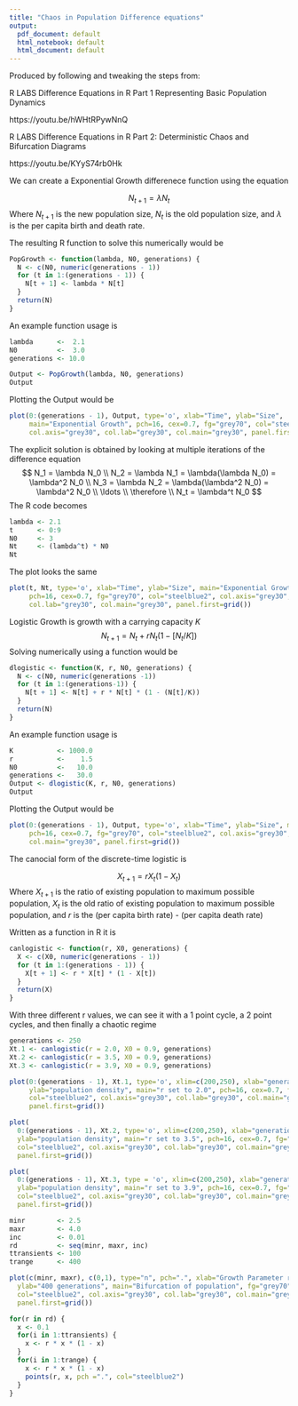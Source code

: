 ```yaml
---
title: "Chaos in Population Difference equations"
output:
  pdf_document: default
  html_notebook: default
  html_document: default
---
```


Produced by following and tweaking the steps from:

R LABS Difference Equations in R Part 1 Representing Basic Population Dynamics

https://youtu.be/hWHtRPywNnQ

R LABS Difference Equations in R Part 2: Deterministic Chaos and Bifurcation Diagrams

https://youtu.be/KYyS74rb0Hk

We can create a Exponential Growth differenece function using the equation

$$
N_{t+1} = \lambda N_t
$$
Where $N_{t+1}$ is the new population size, $N_t$ is the old population size, and $\lambda$ is the per capita birth and death rate.

The resulting R function to solve this numerically would be
```r
PopGrowth <- function(lambda, N0, generations) {
  N <- c(N0, numeric(generations - 1))
  for (t in 1:(generations - 1)) {
    N[t + 1] <- lambda * N[t]
  }
  return(N)
}
```

An example function usage is
```r
lambda      <-  2.1
N0          <-  3.0
generations <- 10.0

Output <- PopGrowth(lambda, N0, generations)
Output
```
\pagebreak

Plotting the Output would be
```r
plot(0:(generations - 1), Output, type='o', xlab="Time", ylab="Size",
     main="Exponential Growth", pch=16, cex=0.7, fg="grey70", col="steelblue2",
     col.axis="grey30", col.lab="grey30", col.main="grey30", panel.first=grid())
```

The explicit solution is obtained by looking at multiple iterations of the difference equation
$$
N_1 = \lambda N_0 \\
N_2 = \lambda N_1 = \lambda(\lambda N_0) = \lambda^2 N_0 \\
N_3 = \lambda N_2 = \lambda(\lambda^2 N_0) = \lambda^2 N_0 \\
\ldots \\
\therefore \\
N_t = \lambda^t N_0
$$
The R code becomes
```r
lambda <- 2.1
t      <- 0:9
N0     <- 3
Nt     <- (lambda^t) * N0
Nt
```
\pagebreak

The plot looks the same
```r
plot(t, Nt, type='o', xlab="Time", ylab="Size", main="Exponential Growth",
     pch=16, cex=0.7, fg="grey70", col="steelblue2", col.axis="grey30",
     col.lab="grey30", col.main="grey30", panel.first=grid())
```
Logistic Growth is growth with a carrying capacity $K$
$$
N_{t+1} = N_t + rN_t(1-[N_t/K])
$$
Solving numerically using a function would be
```r
dlogistic <- function(K, r, N0, generations) {
  N <- c(N0, numeric(generations -1))
  for (t in 1:(generations-1)) {
    N[t + 1] <- N[t] + r * N[t] * (1 - (N[t]/K))
  }
  return(N)
}
```

An example function usage is
```r
K           <- 1000.0
r           <-    1.5
N0          <-   10.0
generations <-   30.0
Output <- dlogistic(K, r, N0, generations)
Output
```

Plotting the Output would be
```r
plot(0:(generations - 1), Output, type='o', xlab="Time", ylab="Size", main="Logistic Growth",
     pch=16, cex=0.7, fg="grey70", col="steelblue2", col.axis="grey30", col.lab="grey30",
     col.main="grey30", panel.first=grid())
```
The canocial form of the discrete-time logistic is

$$
X_{t+1} = rX_t(1-X_t)
$$
Where $X_{t+1}$ is the ratio of existing population to maximum possible population, $X_t$
is the old ratio of existing population to maximum possible population, and $r$ is the 
(per capita birth rate) - (per capita death rate)

Written as a function in R it is
```r
canlogistic <- function(r, X0, generations) {
  X <- c(X0, numeric(generations - 1))
  for (t in 1:(generations - 1)) {
    X[t + 1] <- r * X[t] * (1 - X[t])
  }
  return(X)
}
```

With three different r values, we can see it with a 1 point cycle, a 2 point cycles, and then 
finally a chaotic regime
```r
generations <- 250
Xt.1 <- canlogistic(r = 2.0, X0 = 0.9, generations)
Xt.2 <- canlogistic(r = 3.5, X0 = 0.9, generations)
Xt.3 <- canlogistic(r = 3.9, X0 = 0.9, generations)
```

```r
plot(0:(generations - 1), Xt.1, type='o', xlim=c(200,250), xlab="generations",
     ylab="population density", main="r set to 2.0", pch=16, cex=0.7, fg="grey70",
     col="steelblue2", col.axis="grey30", col.lab="grey30", col.main="grey30",
     panel.first=grid())
```

```r
plot(
  0:(generations - 1), Xt.2, type='o', xlim=c(200,250), xlab="generations",
  ylab="population density", main="r set to 3.5", pch=16, cex=0.7, fg="grey70",
  col="steelblue2", col.axis="grey30", col.lab="grey30", col.main="grey30",
  panel.first=grid())
```

```r
plot(
  0:(generations - 1), Xt.3, type = 'o', xlim=c(200,250), xlab="generations",
  ylab="population density", main="r set to 3.9", pch=16, cex=0.7, fg="grey70",
  col="steelblue2", col.axis="grey30", col.lab="grey30", col.main="grey30",
  panel.first=grid())
```

```r
minr        <- 2.5
maxr        <- 4.0
inc         <- 0.01
rd          <- seq(minr, maxr, inc)
ttransients <- 100
trange      <- 400

plot(c(minr, maxr), c(0,1), type="n", pch=".", xlab="Growth Parameter r",
  ylab="400 generations", main="Bifurcation of population", fg="grey70",
  col="steelblue2", col.axis="grey30", col.lab="grey30", col.main="grey30",
  panel.first=grid())

for(r in rd) {
  x <- 0.1
  for(i in 1:ttransients) {
    x <- r * x * (1 - x)
  }
  for(i in 1:trange) {
    x <- r * x * (1 - x)
    points(r, x, pch =".", col="steelblue2")
  }
}
```
